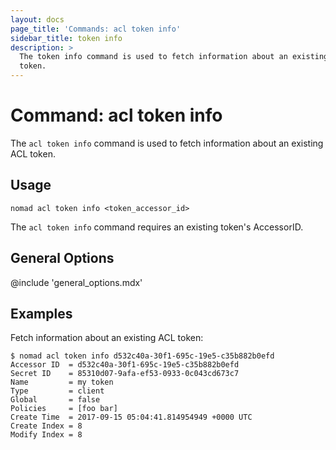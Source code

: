 ```yaml
---
layout: docs
page_title: 'Commands: acl token info'
sidebar_title: token info
description: >
  The token info command is used to fetch information about an existing ACL
  token.
---
```


# Command: acl token info

The `acl token info` command is used to fetch information about an existing ACL token.

## Usage

```plaintext
nomad acl token info <token_accessor_id>
```

The `acl token info` command requires an existing token's AccessorID.

## General Options

@include 'general_options.mdx'

## Examples

Fetch information about an existing ACL token:

```shell
$ nomad acl token info d532c40a-30f1-695c-19e5-c35b882b0efd
Accessor ID  = d532c40a-30f1-695c-19e5-c35b882b0efd
Secret ID    = 85310d07-9afa-ef53-0933-0c043cd673c7
Name         = my token
Type         = client
Global       = false
Policies     = [foo bar]
Create Time  = 2017-09-15 05:04:41.814954949 +0000 UTC
Create Index = 8
Modify Index = 8
```
